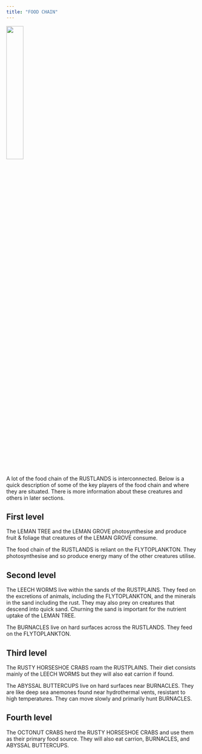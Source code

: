 ```yaml
---
title: "FOOD CHAIN"
---
```


![](images/rusty_chain.png){width=30% fig-align="center"}

A lot of the food chain of the RUSTLANDS is interconnected. 
Below is a quick description of some of the key players of the food chain and where they are situated. 
There is more information about these creatures and others in later sections.

## First level

The LEMAN TREE and the LEMAN GROVE photosynthesise and produce fruit & foliage that creatures of the LEMAN GROVE consume.

The food chain of the RUSTLANDS is reliant on the FLYTOPLANKTON. They photosynthesise and so produce energy many of the other creatures utilise.

## Second level

The LEECH WORMS live within the sands of the RUSTPLAINS. They feed on the excretions of animals, including the FLYTOPLANKTON, and the minerals in the sand including the rust. They may also prey on creatures that descend into quick sand. Churning the sand is important for the nutrient uptake of the LEMAN TREE.

The BURNACLES live on hard surfaces across the RUSTLANDS. They feed on the FLYTOPLANKTON.

## Third level

The RUSTY HORSESHOE CRABS roam the RUSTPLAINS. Their diet consists mainly of the LEECH WORMS but they will also eat carrion if found.

The ABYSSAL BUTTERCUPS live on hard surfaces near BURNACLES. They are like deep sea anemones found near hydrothermal vents, resistant to high temperatures. They can move slowly and primarily hunt BURNACLES.

## Fourth level

The OCTONUT CRABS herd the RUSTY HORSESHOE CRABS and use them as their primary food source. They will also eat carrion, BURNACLES, and ABYSSAL BUTTERCUPS.




